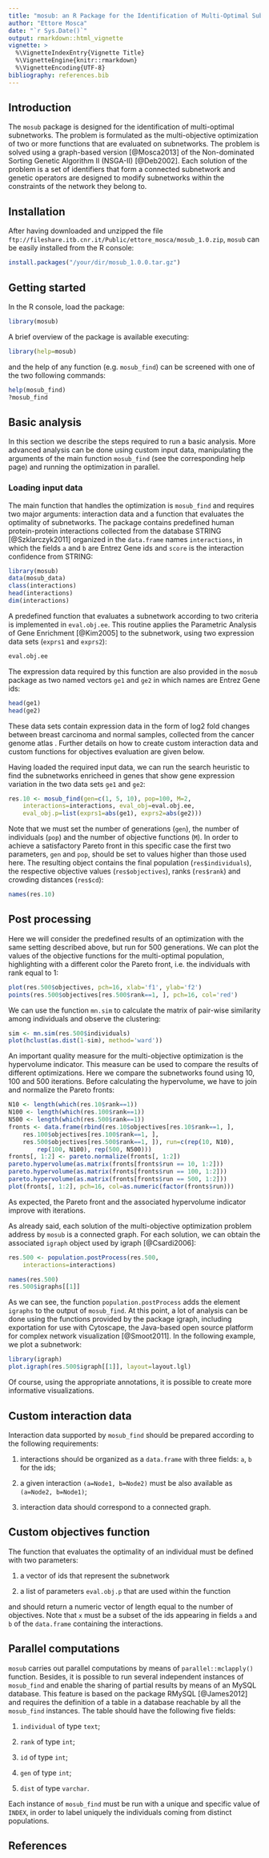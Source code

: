 ```yaml
---
title: "mosub: an R Package for the Identification of Multi-Optimal Subnetworks"
author: "Ettore Mosca"
date: "`r Sys.Date()`"
output: rmarkdown::html_vignette
vignette: >
  %\VignetteIndexEntry{Vignette Title}
  %\VignetteEngine{knitr::rmarkdown}
  %\VignetteEncoding{UTF-8}
bibliography: references.bib
---
```


## Introduction

The `mosub` package is designed for the identification of multi-optimal subnetworks. The problem is formulated as the multi-objective optimization of two or more functions  that are evaluated on subnetworks. The problem is solved using a graph-based version [@Mosca2013] of the Non-dominated Sorting Genetic Algorithm II (NSGA-II) [@Deb2002]. Each solution of the problem is a set of identifiers that form a connected subnetwork and genetic operators are designed to modify subnetworks within the constraints of the network they belong to.

## Installation
After having downloaded and unzipped the file `ftp://fileshare.itb.cnr.it/Public/ettore_mosca/mosub_1.0.zip`, `mosub` can be easily installed from the R console:
```r
install.packages("/your/dir/mosub_1.0.0.tar.gz")
```

## Getting started \label{sec:gs}
In the R console, load the package:

```r
library(mosub)
```
A brief overview of the package is available executing:

```r
library(help=mosub)
```
and the help of any function (e.g. `mosub_find`) can be screened with one of the two following commands:

```r
help(mosub_find)
?mosub_find
```

## Basic analysis \label{sec:basic}

In this section we describe the steps required to run a basic analysis. More advanced analysis can be done using custom input data, manipulating the arguments of the main function `mosub_find` (see the corresponding help page) and running the optimization in parallel.

### Loading input data

The main function that handles the optimization is `mosub_find` and requires two major arguments: interaction data and a function that evaluates the optimality of subnetworks. The package contains predefined human protein-protein interactions collected from the database STRING [@Szklarczyk2011] organized in the `data.frame` names `interactions`, in which the fields `a` and `b` are Entrez Gene ids and `score` is the interaction confidence from STRING:
```r
library(mosub)
data(mosub_data)
class(interactions)
head(interactions)
dim(interactions)
```

A predefined function that evaluates a subnetwork according to two criteria is implemented in `eval.obj.ee`. This routine applies the Parametric Analysis of Gene Enrichment [@Kim2005] to the subnetwork, using two expression data sets (`exprs1` and `exprs2`):

```r
eval.obj.ee
```

The expression data required by this function are also provided in the `mosub` package as two named vectors `ge1` and `ge2` in which names are Entrez Gene ids:

```r
head(ge1)
head(ge2)
```

These data sets contain expression data in the form of log2 fold changes between breast carcinoma and normal samples, collected from the cancer genome atlas \cite{atlas}. Further details on how to create custom interaction data and custom functions for objectives evaluation are given below.


\subsection{Performing the multi-objective optimization}

Having loaded the required input data, we can run the search heuristic to find the subnetworks enricheed in genes that show gene expression variation in the two data sets `ge1` and `ge2`:

```r
res.10 <- mosub_find(gen=c(1, 5, 10), pop=100, M=2,
    interactions=interactions, eval_obj=eval.obj.ee,
    eval_obj.p=list(exprs1=abs(ge1), exprs2=abs(ge2)))
```

Note that we must set the number of generations (`gen`), the number of individuals (`pop`) and the number of objective functions (`M`). In order to achieve a satisfactory Pareto front in this specific case the first two parameters, `gen` and `pop`, should be set to values higher than those used here. The resulting object contains the final population (`res$individuals`), the respective objective values (`res$objectives`), ranks (`res$rank`) and crowding distances (`res$cd`):
```r
names(res.10)
```

## Post processing

Here we will consider the predefined results of an optimization with the same setting described above, but run for 500 generations. We can plot the values of the objective functions for the multi-optimal population, highlighting with a different color the Pareto front, i.e. the individuals with rank equal to 1:

```r
plot(res.500$objectives, pch=16, xlab='f1', ylab='f2')
points(res.500$objectives[res.500$rank==1, ], pch=16, col='red')
```

We can use the function `mn.sim` to calculate the matrix of pair-wise similarity among individuals and observe the clustering:

```r
sim <- mn.sim(res.500$individuals)
plot(hclust(as.dist(1-sim), method='ward'))
```

An important quality measure for the multi-objective optimization is the hypervolume indicator. This measure can be used to compare the results of different optimizations. Here we compare the subnetworks found using 10, 100 and 500 iterations. Before calculating the hypervolume, we have to join and normalize the Pareto fronts:

```r
N10 <- length(which(res.10$rank==1))
N100 <- length(which(res.100$rank==1))
N500 <- length(which(res.500$rank==1))
fronts <- data.frame(rbind(res.10$objectives[res.10$rank==1, ],
    res.100$objectives[res.100$rank==1, ],
    res.500$objectives[res.500$rank==1, ]), run=c(rep(10, N10),
        rep(100, N100), rep(500, N500)))
fronts[, 1:2] <- pareto.normalize(fronts[, 1:2])
pareto.hypervolume(as.matrix(fronts[fronts$run == 10, 1:2]))
pareto.hypervolume(as.matrix(fronts[fronts$run == 100, 1:2]))
pareto.hypervolume(as.matrix(fronts[fronts$run == 500, 1:2]))
plot(fronts[, 1:2], pch=16, col=as.numeric(factor(fronts$run)))
```

As expected, the Pareto front and the associated hypervolume indicator improve with iterations.

As already said, each solution of the multi-objective optimization problem address by `mosub` is a connected graph. For each solution, we can obtain the associated `igraph` object used by igraph [@Csardi2006]:

```r
res.500 <- population.postProcess(res.500,
    interactions=interactions)
```
```r
names(res.500)
res.500$igraphs[[1]]
```
As we can see, the function `population.postProcess` adds the element `igraphs` to the output of `mosub_find`. At this point, a lot of analysis can be done using the functions provided by the package igraph, including exportation for use with Cytoscape, the Java-based open source platform for complex network visualization [@Smoot2011]. In the following example, we plot a subnetwork: 

```r
library(igraph)
plot.igraph(res.500$igraph[[1]], layout=layout.lgl)
```

Of course, using the appropriate annotations, it is possible to create more informative visualizations.

## Custom interaction data \label{sec:int}
Interaction data supported by `mosub_find` should be prepared according to the following requirements:

1. interactions should be organized as a `data.frame` with three fields: `a`, `b` for the ids;

2. a given interaction `(a=Node1, b=Node2)` must be also available as `(a=Node2, b=Node1)`;

3. interaction data should correspond to a connected graph.


## Custom objectives function
The function that evaluates the optimality of an individual must be defined with two parameters:

1. a vector of ids that represent the subnetwork

2. a list of parameters `eval.obj.p` that are used within the function

and should return a numeric vector of length equal to the number of objectives. Note that `x` must be a subset of the ids appearing in fields `a` and `b` of the `data.frame` containing the interactions.

## Parallel computations \label{sec:parallel}
`mosub` carries out parallel computations by means of `parallel::mclapply()` function. Besides, it is possible to run several independent instances of `mosub_find` and enable the sharing of partial results by means of an MySQL database. This feature is based on the package RMySQL [@James2012] and requires the definition of a table in a database reachable by all the `mosub_find` instances. The table should have the following five fields:

1. `individual` of type `text`;

2. `rank` of type `int`;

3. `id` of type `int`;

4. `gen` of type `int`;

5. `dist` of type `varchar`.

Each instance of `mosub_find` must be run with a unique and specific value of `INDEX`, in order to label uniquely the individuals coming from distinct populations.


## References